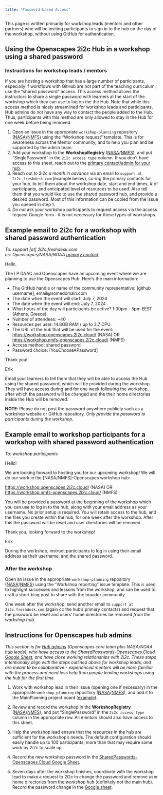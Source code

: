 ```yaml
---
title: "Password-based Access"
---
```


This page is written primarily for workshop leads (mentors and other partners) who will be inviting participants to sign in to the hub on the day of the workshop, without using GitHub for authentication.

## Using the Openscapes 2i2c Hub in a workshop using a shared password

### Instructions for workshop leads / mentors

If you are hosting a workshop that has a large number of participants, especially
if workflows with GitHub are not part of the teaching curriculum, use the "shared password" 
access. This access method allows the instructors to share a single password
with learners at the start of the workshop which they can use to log on the the 
Hub. Note that while this access method is nicely streamlined for workshop leads 
and participants, Hub admins do not have any way to contact the people added to 
the Hub. Thus, participants with this method are only allowed to stay in the Hub
for one week before being removed.

1. Open an issue in the appropriate `workshop-planning` repository ([NASA](https://github.com/NASA-Openscapes/workshop-planning/issues/new/choose)/[NMFS](https://github.com/nmfs-openscapes/workshop-planning/issues/new/choose)) using the "Workshop request" template. This is for awareness across the Mentor community, and to help you plan and be supported by the admin team.
2. Add your workshop to the **WorkshopRegistry** ([NASA](https://docs.google.com/spreadsheets/d/1Sg4fMDGxMLI0p5cgK5xyamFJpKC6NyNneqXLDReSKcg/edit#gid=695033382)/[NMFS](https://docs.google.com/spreadsheets/d/14GDUFU3_H2bZcSt--VGLRmrRFq3dylDL8ZeAKuFbV6E/edit?gid=695033382#gid=695033382)), and 
put "SinglePassword" in the `2i2c access type` column. 
If you don't have access to this sheet, reach out to the [primary contact/admin for your hub](about.qmd#primary-contacts).
3. Reach out to 2i2c _a month in advance_ via an email to `support at 2i2c.freshdesk.com` 
  (example below), cc-ing the primary contacts for your hub, to tell them about the workshop date, start and end times, 
  \# of participants, and anticipated level of resources to be used. Also tell
  them that you would like to use the shared password hub, and provide a desired 
  password. Most of this information can be copied from the issue you opened in step 1.
4. *Do not* ask your workshop participants to request access via the access request Google form - it is not necessary for these types of workshops.

::: {.callout-tip collapse="true"}
## Example email to 2i2c for a workshop with shared password authentication

*To: support [at] 2i2c.freshdesk.com* \
*cc: Openscapes/NASA/NOAA [primary contact](about.qmd#primary-contacts)*

Hello,

The LP DAAC and Openscapes have an upcoming event where we are planning to use 
the Openscapes Hub. Here’s the main information:

- The GitHub handle or name of the community representative: [github username], email@somedomain.com
- The date when the event will start: July 7, 2024
- The date when the event will end: July ​7, 2024
- What hours of the day will participants be active? 1:00pm - 5pm EEST (Athens, Greece).
- Number of attendees: ~40
- Resources per user: 14.8GB RAM / up to 3.7 CPU
- The URL of the hub that will be used for the event: <https://workshop.openscapes.2i2c.cloud/> (NASA) OR <https://workshop.nmfs-openscapes.2i2c.cloud/> (NMFS)
- Access method: shared password
- Password choice: [YouChooseAPassword]

Thank you!

Erik
:::

Email your learners to tell them that they will be able to access the Hub using the shared
password, which will be provided during the workshop. They will have access during and for 
one week following the workshop, after which the password will be changed and the their home 
directories inside the Hub will be removed.

**NOTE**: Please do not post the password anywhere publicly such as a workshop website or GitHub repository.
*Only provide the password to participants during the workshop.*

::: {.callout-tip collapse="true"}
## Example email to workshop participants for a workshop with shared password authentication

*To: workshop participants*

Hello!

We are looking forward to hosting you for our upcoming workshop! We will do our
work in the [NASA/NMFS]-Openscapes workshop hub:

<https://workshop.openscapes.2i2c.cloud/> (NASA) OR <https://workshop.nmfs-openscapes.2i2c.cloud/> (NMFS)

You will be provided a password at the beginning of the workshop which you can use to log in to the hub, along with your email address as your username. No prior setup is required. You will retain access to the hub, and the files you create within the hub, for one week after the workshop. After this the password will be reset and user directories will be removed.

Thank you, looking forward to the workshop!

Erik
:::

During the workshop, instruct participants to log in using their email address as their username, and the shared password.

### After the workshop

Open an issue in the appropriate `workshop-planning` repository ([NASA](https://github.com/NASA-Openscapes/workshop-planning/issues/new/choose)/[NMFS](https://github.com/nmfs-openscapes/workshop-planning/issues/new/choose)) using the "Workshop reporting" issue template. This is used to highlight successes and lessons from the workshop, and can be used to craft a short blog post to share with the broader community.

One week after the workshop, send another email to `support at 2i2c.freshdesk.com` 
(again cc the hub's primary contacts) and request that the password be reset 
and users' home directories be removed *from the workshop hub*.

## Instructions for Openscapes hub admins

*This section is for [Hub admins](about.qmd#primary-contacts) (Openscapes core team plus NASA/NOAA hub leads), who have access to the [SharedPasswords-Openscapes.Cloud Google Sheet](https://docs.google.com/spreadsheets/d/1Y4qzqWLsKHTNzuQi-fOaHGud0Ld_q1GHAzhS9-grV7Q/edit?gid=0#gid=0), and have close working relationships with 2i2c. 
These steps intentionally align with the steps outlined above for workshop leads, and are meant to be collaborative - experienced mentors will be more familiar with the process and need less help than people leading workshops using the hub for the first time.*

1. Work with workshop lead in their issue (opening one if necessary) in the appropriate `workshop-planning` repository ([NASA](https://github.com/nasa-openscapes/workshop-planning/issues)/[NMFS](https://github.com/nmfs-openscapes/workshop-planning/issues)), and add it to the MainPlanning project board ([example](https://github.com/orgs/NASA-Openscapes/projects/7/views/1?pane=issue&itemId=93334218&issue=NASA-Openscapes%7Cworkshop-planning%7C137)).

2. Review and record the workshop in the **WorkshopRegistry** ([NASA](https://docs.google.com/spreadsheets/d/1Sg4fMDGxMLI0p5cgK5xyamFJpKC6NyNneqXLDReSKcg/edit#gid=695033382)/[NMFS](https://docs.google.com/spreadsheets/d/14GDUFU3_H2bZcSt--VGLRmrRFq3dylDL8ZeAKuFbV6E/edit?gid=695033382#gid=695033382)), and put "SinglePassword" in the `2i2c access type` column in the appropriate row. All mentors should also have access to this sheet.

3. Help the workshop lead ensure that the resources in the hub are sufficient for the workshop's needs. 
The default configuration should easily handle up to 100 participants; more than that may require some work by 2i2c to scale up.

4. Record the new workshop password in the [SharedPasswords-Openscapes.Cloud Google Sheet](https://docs.google.com/spreadsheets/d/1Y4qzqWLsKHTNzuQi-fOaHGud0Ld_q1GHAzhS9-grV7Q/edit?gid=0#gid=0).

5. Seven days after the workshop finishes, coordinate with the workshop lead to 
make a request to 2i2c to change the password and remove user home directories
from the *workshop hub* (definitely not the main hub). Record the password change in the [Google sheet](https://docs.google.com/spreadsheets/d/1Y4qzqWLsKHTNzuQi-fOaHGud0Ld_q1GHAzhS9-grV7Q/edit?gid=0).
